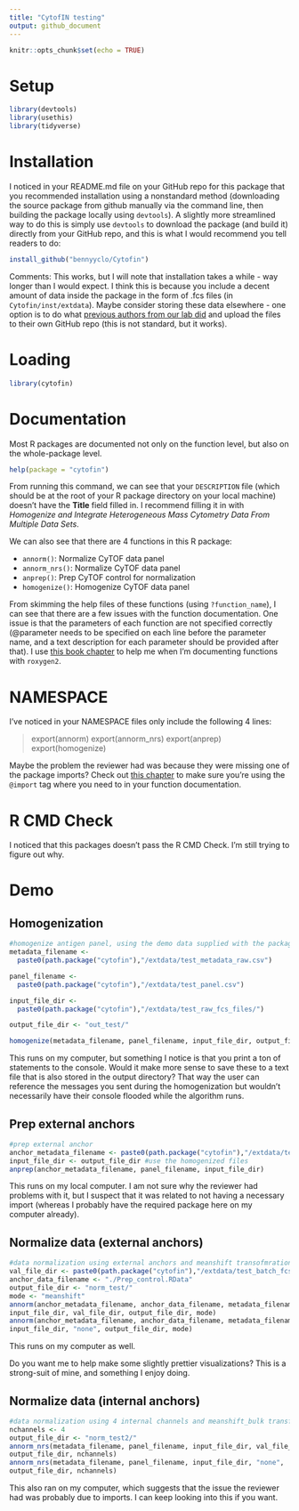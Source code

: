 ```yaml
---
title: "CytofIN testing"
output: github_document
---
```


```r
knitr::opts_chunk$set(echo = TRUE)
```

# Setup 
```r
library(devtools)
library(usethis)
library(tidyverse)
```


# Installation

I noticed in your README.md file on your GitHub repo for this package that you recommended installation using a nonstandard method (downloading the source package from github manually via the command line, then building the package locally using `devtools`). A slightly more streamlined way to do this is simply use `devtools` to download the package (and build it) directly from your GitHub repo, and this is what I would recommend you tell readers to do:

```r
install_github("bennyyclo/Cytofin")
```

Comments: This works, but I will note that installation takes a while - way longer than I would expect. I think this is because you include a decent amount of data inside the package in the form of .fcs files (in `Cytofin/inst/extdata`). Maybe consider storing these data elsewhere - one option is to do what [previous authors from our lab did](https://github.com/kara-davis-lab/DDPR) and upload the files to their own GitHub repo (this is not standard, but it works). 

# Loading

```r
library(cytofin)
```


# Documentation 

Most R packages are documented not only on the function level, but also on the whole-package level. 

```r
help(package = "cytofin")
```

From running this command, we can see that your `DESCRIPTION` file (which should be at the root of your R package directory on your local machine) doesn't have the **Title** field filled in. I recommend filling it in with *Homogenize and Integrate Heterogeneous Mass Cytometry Data From Multiple Data Sets*.

We can also see that there are 4 functions in this R package: 

* `annorm()`: Normalize CyTOF data panel
* `annorm_nrs()`: Normalize CyTOF data panel
* `anprep()`: Prep CyTOF control for normalization
* `homogenize()`: Homogenize CyTOF data panel

From skimming the help files of these functions (using `?function_name`), I can see that there are a few issues with the function documentation. One issue is that the parameters of each function are not specified correctly (@parameter needs to be specified on each line before the parameter name, and a text description for each parameter should be provided after that). I use [this book chapter](https://r-pkgs.org/man.html) to help me when I'm documenting functions with `roxygen2`. 

# NAMESPACE

I've noticed in your NAMESPACE files only include the following 4 lines: 

> export(annorm)
> export(annorm_nrs)
> export(anprep)
> export(homogenize)

Maybe the problem the reviewer had was because they were missing one of the package imports? Check out [this chapter](https://r-pkgs.org/namespace.html?q=import#imports) to make sure you're using the `@import` tag where you need to in your function documentation.

# R CMD Check

I noticed that this packages doesn't pass the R CMD Check. I'm still trying to figure out why. 

# Demo

## Homogenization

```r
#homogenize antigen panel, using the demo data supplied with the package
metadata_filename <- 
  paste0(path.package("cytofin"),"/extdata/test_metadata_raw.csv")

panel_filename <- 
  paste0(path.package("cytofin"),"/extdata/test_panel.csv")

input_file_dir <- 
  paste0(path.package("cytofin"),"/extdata/test_raw_fcs_files/")

output_file_dir <- "out_test/"

homogenize(metadata_filename, panel_filename, input_file_dir, output_file_dir)
```

This runs on my computer, but something I notice is that you print a ton of statements to the console. Would it make more sense to save these to a text file that is also stored in the output directory? That way the user can reference the messages you sent during the homogenization but wouldn't necessarily have their console flooded while the algorithm runs. 

## Prep external anchors

```r
#prep external anchor 
anchor_metadata_filename <- paste0(path.package("cytofin"),"/extdata/test_anchor_metadata_raw.csv")
input_file_dir <- output_file_dir #use the homogenized files
anprep(anchor_metadata_filename, panel_filename, input_file_dir)
```

This runs on my local computer. I am not sure why the reviewer had problems with it, but I suspect that it was related to not having a necessary import (whereas I probably have the required package here on my computer already). 

## Normalize data (external anchors)

```r
#data normalization using external anchors and meanshift transofmration function
val_file_dir <- paste0(path.package("cytofin"),"/extdata/test_batch_fcs_files/")
anchor_data_filename <- "./Prep_control.RData"
output_file_dir <- "norm_test/"
mode <- "meanshift"
annorm(anchor_metadata_filename, anchor_data_filename, metadata_filename, panel_filename, 
input_file_dir, val_file_dir, output_file_dir, mode)
annorm(anchor_metadata_filename, anchor_data_filename, metadata_filename, panel_filename, 
input_file_dir, "none", output_file_dir, mode)
```

This runs on my computer as well. 

Do you want me to help make some slightly prettier visualizations? This is a strong-suit of mine, and something I enjoy doing. 

## Normalize data (internal anchors)

```r
#data normalization using 4 internal channels and meanshift_bulk transformation function
nchannels <- 4
output_file_dir <- "norm_test2/"
annorm_nrs(metadata_filename, panel_filename, input_file_dir, val_file_dir, 
output_file_dir, nchannels)
annorm_nrs(metadata_filename, panel_filename, input_file_dir, "none", 
output_file_dir, nchannels)
```

This also ran on my computer, which suggests that the issue the reviewer had was probably due to imports. I can keep looking into this if you want. 

#










